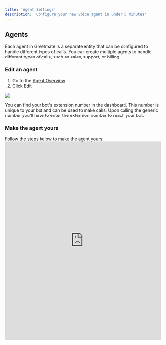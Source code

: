 ```yaml
---
title: 'Agent Settings'
description: 'Configure your new voice agent in under 5 minutes'
---
```


## Agents

Each agent in Greetmate is a separate entity that can be configured to handle different types of calls. You can create multiple agents to handle different types of calls, such as sales, support, or billing.

### Edit an agent
1. Go to the [Agent Overview](https://www.greetmate.ai/bot/settings)
2. Click Edit
<Card>
    <img src="/images/content/generic.jpeg"/>
</Card>

You can find your bot's extension number in the dashboard. This number is unique to your bot and can be used to make calls. Upon calling the generic number you'll have to enter the extension number to reach your bot.

### Make the agent yours

<Note>
    Follow the steps below to make the agent yours:
</Note>

<iframe src="https://scribehow.com/embed/Setting_Up_Your_AI_Chatbot_for_Sunny_Solar__ZHbyuwlLRt--XpzDFYVOuQ"
        width="100%" height="640" allowfullscreen frameborder="0"></iframe>